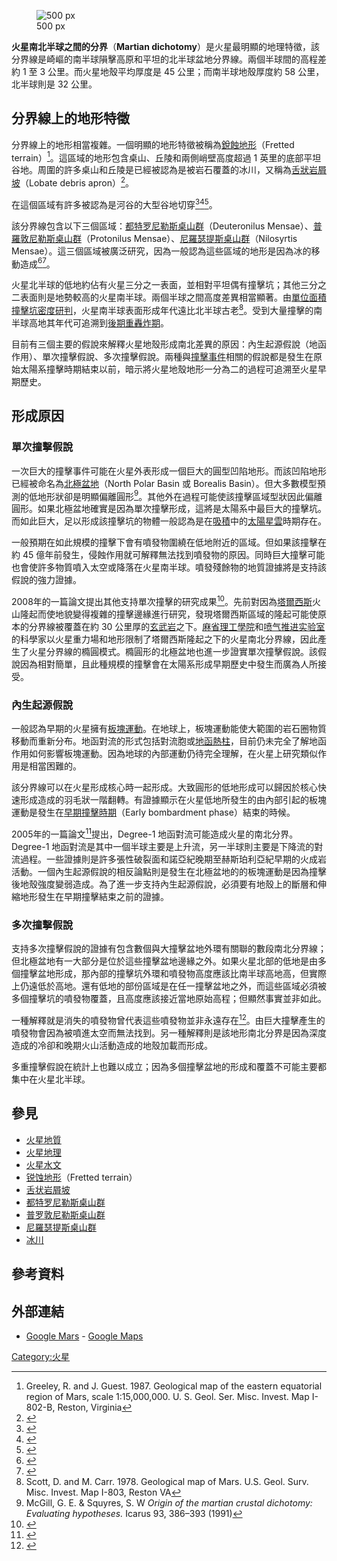 [[Image:MarsTopoMap-PIA02031_modest.jpg|500 px]]

'''火星南北半球之間的分界'''（'''Martian dichotomy'''）是火星最明顯的地理特徵，該分界線是崎嶇的南半球隕擊高原和平坦的北半球盆地分界線。兩個半球間的高程差約 1 至 3 公里。而火星地殼平均厚度是 45 公里；而南半球地殼厚度約 58 公里，北半球則是 32 公里。

==分界線上的地形特徵==
分界線上的地形相當複雜。一個明顯的地形特徵被稱為[[銳蝕地形|銳蝕地形]]（Fretted terrain）<ref>Greeley, R. and J. Guest. 1987. Geological map of the eastern equatorial region of Mars, scale 1:15,000,000. U. S. Geol. Ser. Misc. Invest. Map I-802-B, Reston, Virginia</ref>。這區域的地形包含桌山、丘陵和兩側峭壁高度超過 1 英里的底部平坦谷地。周圍的許多桌山和丘陵是已經被認為是被岩石覆蓋的冰川，又稱為[[舌狀岩屑坡|舌狀岩屑坡]]（Lobate debris apron）<ref>{{Cite journal|title=Radar evidence for ice in lobate debris aprons in the mid-northern latitudes of Mars: RADAR EVIDENCE FOR MID-LATITUDE MARS ICE|url=http://doi.wiley.com/10.1029/2008GL036379|last=Plaut|first=Jeffrey J.|last2=Safaeinili|first2=Ali|date=2009-01|journal=Geophysical Research Letters|issue=2|doi=10.1029/2008GL036379|volume=36|pages=n/a–n/a|language=en|last3=Holt|first3=John W.|last4=Phillips|first4=Roger J.|last5=Head|first5=James W.|last6=Seu|first6=Roberto|last7=Putzig|first7=Nathaniel E.|last8=Frigeri|first8=Alessandro}}</ref>。

在這個區域有許多被認為是河谷的大型谷地切穿<ref>{{Cite journal|title=Hemispheres Apart: The Crustal Dichotomy on Mars|url=https://www.annualreviews.org/doi/10.1146/annurev.earth.35.031306.140220|last=Watters|first=Thomas R.|last2=McGovern|first2=Patrick J.|date=2007-05-01|journal=Annual Review of Earth and Planetary Sciences|issue=1|doi=10.1146/annurev.earth.35.031306.140220|volume=35|pages=621–652|language=en|issn=0084-6597|last3=Irwin III|first3=Rossman P.}}</ref><ref>{{Cite journal|title=Sedimentary resurfacing and fretted terrain development along the crustal dichotomy boundary, Aeolis Mensae, Mars|url=http://doi.wiley.com/10.1029/2004JE002248|last=Irwin|first=Rossman P.|date=2004|journal=Journal of Geophysical Research|issue=E9|doi=10.1029/2004JE002248|volume=109|pages=E09011|language=en|issn=0148-0227}}</ref><ref>{{Cite journal|title=Resurfacing history of the northern plains of Mars based on geologic mapping of Mars Global Surveyor data|url=http://doi.wiley.com/10.1029/2002JE001908|last=Tanaka|first=K. L.|date=2003|journal=Journal of Geophysical Research|issue=E4|doi=10.1029/2002JE001908|volume=108|pages=8043|language=en|issn=0148-0227}}</ref>。

該分界線包含以下三個區域：[[都特罗尼勒斯桌山群|都特罗尼勒斯桌山群]]（Deuteronilus Mensae）、[[普羅敦尼勒斯桌山群|普羅敦尼勒斯桌山群]]（Protonilus Mensae）、[[尼羅瑟提斯桌山群|尼羅瑟提斯桌山群]]（Nilosyrtis Mensae）。這三個區域被廣泛研究，因為一般認為這些區域的地形是因為冰的移動造成<ref>{{Cite journal|title=Flow Patterns of Lobate Debris Aprons and Lineated Valley Fill North of Ismeniae Fossae, Mars|url=https://ui.adsabs.harvard.edu/abs/2009LPI....40.1822B|last=Baker|first=D. M.|last2=Head|first2=J. W.|date=2009-03-01|pages=1822|last3=Marchant|first3=D. R.}}</ref><ref>{{Cite web|title=Glacier? (ESP_018857_2225)|url=http://www.uahirise.org/ESP_018857_2225|accessdate=2011-05-07|publisher=HiRISE|archive-url=https://web.archive.org/web/20170530060639/http://www.uahirise.org/ESP_018857_2225|archive-date=2017-05-30|dead-url=no}}</ref>。

火星北半球的低地約佔有火星三分之一表面，並相對平坦偶有撞擊坑；其他三分之二表面則是地勢較高的火星南半球。兩個半球之間高度差異相當顯著。由[[撞擊坑計數|單位面積撞擊坑密度研判]]，火星南半球表面形成年代遠比北半球古老<ref>Scott, D. and M. Carr. 1978. Geological map of Mars. U.S. Geol. Surv. Misc. Invest. Map I-803, Reston VA</ref>。受到大量撞擊的南半球高地其年代可追溯到[[後期重轟炸期|後期重轟炸期]]。

目前有三個主要的假說來解釋火星地殼形成南北差異的原因：內生起源假說（地函作用）、單次撞擊假說、多次撞擊假說。兩種與[[撞擊事件|撞擊事件]]相關的假說都是發生在原始太陽系撞擊時期結束以前，暗示將火星地殼地形一分為二的過程可追溯至火星早期歷史。

==形成原因==
===單次撞擊假說===
一次巨大的撞擊事件可能在火星外表形成一個巨大的圓型凹陷地形。而該凹陷地形已經被命名為[[北極盆地|北極盆地]]（North Polar Basin 或 Borealis Basin）。但大多數模型預測的低地形狀卻是明顯偏離圓形<ref>McGill, G. E. & Squyres, S. W ''Origin of the martian crustal dichotomy: Evaluating hypotheses.'' Icarus 93, 386–393 (1991)</ref>。其他外在過程可能使該撞擊區域型狀因此偏離圓形。如果北極盆地確實是因為單次撞擊形成，這將是太陽系中最巨大的撞擊坑。而如此巨大，足以形成該撞擊坑的物體一般認為是在[[吸積|吸積]]中的[[太陽星雲|太陽星雲]]時期存在。 

一般預期在如此規模的撞擊下會有噴發物圍繞在低地附近的區域。但如果該撞擊在約 45 億年前發生，侵蝕作用就可解釋無法找到噴發物的原因。同時巨大撞擊可能也會使許多物質噴入太空或降落在火星南半球。噴發殘餘物的地質證據將是支持該假說的強力證據。

2008年的一篇論文提出其他支持單次撞擊的研究成果<ref>{{Cite journal|title=The Borealis basin and the origin of the martian crustal dichotomy|url=http://www.nature.com/articles/nature07011|last=Andrews-Hanna|first=Jeffrey C.|last2=Zuber|first2=Maria T.|date=2008-06|journal=Nature|issue=7199|doi=10.1038/nature07011|volume=453|pages=1212–1215|language=en|issn=0028-0836|last3=Banerdt|first3=W. Bruce}}</ref>。先前對因為[[塔爾西斯|塔爾西斯]]火山隆起而使地貌變得複雜的撞擊邊緣進行研究，發現塔爾西斯區域的隆起可能使原本的分界線被覆蓋在約 30 公里厚的[[玄武岩|玄武岩]]之下。[[麻省理工學院|麻省理工學院]]和[[喷气推进实验室|喷气推进实验室]]的科學家以火星重力場和地形限制了塔爾西斯隆起之下的火星南北分界線，因此產生了火星分界線的橢圓模式。橢圓形的北極盆地也進一步證實單次撞擊假說。該假說因為相對簡單，且此種規模的撞擊會在太陽系形成早期歷史中發生而廣為人所接受。

===內生起源假說===
一般認為早期的火星擁有[[板块构造论|板塊運動]]。在地球上，板塊運動能使大範圍的岩石圈物質移動而重新分布。地函對流的形式包括對流胞或[[地函熱柱|地函熱柱]]，目前仍未完全了解地函作用如何影響板塊運動。因為地球的內部運動仍待完全理解，在火星上研究類似作用是相當困難的。 

該分界線可以在火星形成核心時一起形成。大致圓形的低地形成可以歸因於核心快速形成造成的羽毛狀一階翻轉。有證據顯示在火星低地所發生的由內部引起的板塊運動是發生在[[太阳系的形成与演化|早期撞擊時期]]（Early bombardment phase）結束的時候。

2005年的一篇論文<ref>{{Cite journal|title=Degree-1 convection in the Martian mantle and the origin of the hemispheric dichotomy|url=http://doi.wiley.com/10.1029/2005JE002668|last=Roberts|first=James H.|last2=Zhong|first2=Shijie|date=2006|journal=Journal of Geophysical Research|issue=E6|doi=10.1029/2005JE002668|volume=111|pages=E06013|language=en|issn=0148-0227}}</ref>提出，Degree-1 地函對流可能造成火星的南北分界。Degree-1 地函對流是其中一個半球主要是上升流，另一半球則主要是下降流的對流過程。一些證據則是許多張性破裂面和諾亞紀晚期至赫斯珀利亞紀早期的火成岩活動。一個內生起源假說的相反論點則是發生在北極盆地的的板塊運動是因為撞擊後地殼強度變弱造成。為了進一步支持內生起源假說，必須要有地殼上的斷層和伸縮地形發生在早期撞擊結束之前的證據。

===多次撞擊假說===
支持多次撞擊假說的證據有包含數個與大撞擊盆地外環有關聯的數段南北分界線；但北極盆地有一大部分是位於這些撞擊盆地邊緣之外。如果火星北部的低地是由多個撞擊盆地形成，那內部的撞擊坑外環和噴發物高度應該比南半球高地高，但實際上仍遠低於高地。還有低地的部份區域是在任一撞擊盆地之外，而這些區域必須被多個撞擊坑的噴發物覆蓋，且高度應該接近當地原始高程；但顯然事實並非如此。 

一種解釋就是消失的噴發物曾代表這些噴發物並非永遠存在<ref>{{Cite journal|title=Large impact basins and the mega-impact origin for the crustal dichotomy on Mars|url=http://doi.wiley.com/10.1029/GL015i003p00229|last=Frey|first=Herbert|last2=Schultz|first2=Richard A.|date=1988-03|journal=Geophysical Research Letters|issue=3|doi=10.1029/GL015i003p00229|volume=15|pages=229–232|language=en}}</ref>。由巨大撞擊產生的噴發物會因為被噴進太空而無法找到。另一種解釋則是該地形南北分界是因為深度造成的冷卻和晚期火山活動造成的地殼加載而形成。 

多重撞擊假說在統計上也難以成立；因為多個撞擊盆地的形成和覆蓋不可能主要都集中在火星北半球。

==參見==
* [[火星地質|火星地質]]
* [[火星地理|火星地理]]
* [[火星水文|火星水文]]
* [[锐蚀地形|锐蚀地形]]（Fretted terrain）
* [[舌状岩屑坡|舌状岩屑坡]]
* [[都特罗尼勒斯桌山群|都特罗尼勒斯桌山群]]
* [[普罗敦尼勒斯桌山群|普罗敦尼勒斯桌山群]]
* [[尼羅瑟提斯桌山群|尼羅瑟提斯桌山群]]
* [[冰川|冰川]]

==參考資料==
{{reflist}}

{{火星}}

==外部連結==
* [http://mars.google.com Google Mars] {{Wayback|url=http://mars.google.com/|date=20210212223609}} - [[Google地图|Google Maps]]

{{DEFAULTSORT:Martian Dichotomy}}
[[Category:火星|Category:火星]]